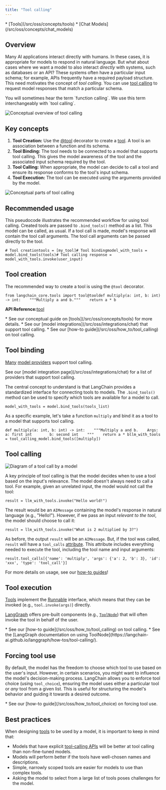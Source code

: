 ```yaml
---
title: "Tool calling"
---
```


<Info>
  * [Tools](/src/oss/concepts/tools)
  * [Chat Models](/src/oss/concepts/chat_models)
</Info>

## Overview

Many AI applications interact directly with humans. In these cases, it is appropriate for models to respond in natural language. But what about cases where we want a model to also interact *directly* with systems, such as databases or an API? These systems often have a particular input schema; for example, APIs frequently have a required payload structure. This need motivates the concept of *tool calling*. You can use [tool calling](https://platform.openai.com/oss/guides/function-calling/example-use-cases) to request model responses that match a particular schema.

<Info>
  You will sometimes hear the term `function calling`. We use this term interchangeably with `tool calling`.
</Info>

![Conceptual overview of tool calling](/images/oss/concepts/tool_calling/assets/images/tool_calling_concept-552a73031228ff9144c7d59f26dedbbf.png)

## Key concepts

1. **Tool Creation:** Use the [@tool](https://python.langchain.com/api_reference/core/tools/langchain_core.tools.convert.tool.html) decorator to create a [tool](/src/oss/concepts/tools). A tool is an association between a function and its schema.
2. **Tool Binding:** The tool needs to be connected to a model that supports tool calling. This gives the model awareness of the tool and the associated input schema required by the tool.
3. **Tool Calling:** When appropriate, the model can decide to call a tool and ensure its response conforms to the tool's input schema.
4. **Tool Execution:** The tool can be executed using the arguments provided by the model.

![Conceptual parts of tool calling](/images/oss/concepts/tool_calling/assets/images/tool_calling_components-bef9d2bcb9d3706c2fe58b57bf8ccb60.png)

## Recommended usage

This pseudocode illustrates the recommended workflow for using tool calling. Created tools are passed to `.bind_tools()` method as a list. This model can be called, as usual. If a tool call is made, model's response will contain the tool call arguments. The tool call arguments can be passed directly to the tool.

```
# Tool creationtools = [my_tool]# Tool bindingmodel_with_tools = model.bind_tools(tools)# Tool calling response = model_with_tools.invoke(user_input)
```

## Tool creation

The recommended way to create a tool is using the `@tool` decorator.

```
from langchain_core.tools import tool@tooldef multiply(a: int, b: int) -> int:    """Multiply a and b."""    return a * b
```

**API Reference:**[tool](https://python.langchain.com/api_reference/core/tools/langchain_core.tools.convert.tool.html)

<Info>
  * See our conceptual guide on [tools](/src/oss/concepts/tools) for more details.
  * See our [model integrations](/src/oss/integrations/chat) that support tool calling.
  * See our [how-to guide](/src/oss/how_to/tool_calling) on tool calling.
</Info>

## Tool binding

[Many](https://platform.openai.com/oss/guides/function-calling) [model providers](https://platform.openai.com/oss/guides/function-calling) support tool calling.

<Check>
  See our [model integration page](/src/oss/integrations/chat) for a list of providers that support tool calling.
</Check>

The central concept to understand is that LangChain provides a standardized interface for connecting tools to models. The `.bind_tools()` method can be used to specify which tools are available for a model to call.

```
model_with_tools = model.bind_tools(tools_list)
```

As a specific example, let's take a function `multiply` and bind it as a tool to a model that supports tool calling.

```
def multiply(a: int, b: int) -> int:    """Multiply a and b.    Args:        a: first int        b: second int    """    return a * bllm_with_tools = tool_calling_model.bind_tools([multiply])
```

## Tool calling

![Diagram of a tool call by a model](/images/oss/concepts/tool_calling/assets/images/tool_call_example-2348b869f9a5d0d2a45dfbe614c177a4.png)

A key principle of tool calling is that the model decides when to use a tool based on the input's relevance. The model doesn't always need to call a tool. For example, given an unrelated input, the model would not call the tool:

```
result = llm_with_tools.invoke("Hello world!")
```

The result would be an `AIMessage` containing the model's response in natural language (e.g., "Hello!"). However, if we pass an input *relevant to the tool*, the model should choose to call it:

```
result = llm_with_tools.invoke("What is 2 multiplied by 3?")
```

As before, the output `result` will be an `AIMessage`. But, if the tool was called, `result` will have a `tool_calls` [attribute](https://python.langchain.com/api_reference/core/messages/langchain_core.messages.ai.AIMessage.html#langchain_core.messages.ai.AIMessage.tool_calls). This attribute includes everything needed to execute the tool, including the tool name and input arguments:

```
result.tool_calls[{'name': 'multiply', 'args': {'a': 2, 'b': 3}, 'id': 'xxx', 'type': 'tool_call'}]
```

For more details on usage, see our [how-to guides](/src/oss/how_to/#tools)!

## Tool execution

[Tools](/src/oss/concepts/tools) implement the [Runnable](/src/oss/concepts/runnables) interface, which means that they can be invoked (e.g., `tool.invoke(args)`) directly.

[LangGraph](https://langchain-ai.github.io/langgraph/) offers pre-built components (e.g., [`ToolNode`](https://langchain-ai.github.io/langgraph/reference/prebuilt/#langgraph.prebuilt.tool_node.ToolNode)) that will often invoke the tool in behalf of the user.

<Info>
  * See our [how-to guide](/src/oss/how_to/tool_calling) on tool calling.
  * See the [LangGraph documentation on using ToolNode](https://langchain-ai.github.io/langgraph/how-tos/tool-calling/).
</Info>

## Forcing tool use

By default, the model has the freedom to choose which tool to use based on the user's input. However, in certain scenarios, you might want to influence the model's decision-making process. LangChain allows you to enforce tool choice (using `tool_choice`), ensuring the model uses either a particular tool or *any* tool from a given list. This is useful for structuring the model's behavior and guiding it towards a desired outcome.

<Info>
  * See our [how-to guide](/src/oss/how_to/tool_choice) on forcing tool use.
</Info>

## Best practices

When designing [tools](/src/oss/concepts/tools) to be used by a model, it is important to keep in mind that:

* Models that have explicit [tool-calling APIs](/src/oss/concepts/tool_calling) will be better at tool calling than non-fine-tuned models.
* Models will perform better if the tools have well-chosen names and descriptions.
* Simple, narrowly scoped tools are easier for models to use than complex tools.
* Asking the model to select from a large list of tools poses challenges for the model.

